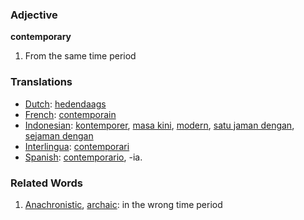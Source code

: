 === Adjective ===

'''contemporary'''

# From the same time period

=== Translations ===
*[[Dutch]]: [[hedendaags]]
*[[French]]: [[contemporain]]
*[[Indonesian]]: [[kontemporer]], [[masa kini]], [[modern]], [[satu jaman dengan]], [[sejaman dengan]]
*[[Interlingua]]: [[contemporari]]
*[[Spanish]]: [[contemporario]], -ia.

=== Related Words ===
#[[Anachronistic]], [[archaic]]: in the wrong time period